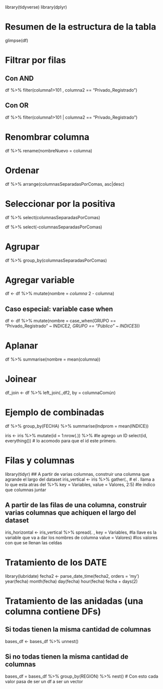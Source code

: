 library(tidyverse)
library(dplyr)

# Resumen de la estructura de la tabla
glimpse(df)

# Filtrar por filas
## Con AND
df %>% 
  filter(columna1>101 , columna2 == "Privado_Registrado")

## Con OR
df %>% 
  filter(columna1>101 | columna2 == "Privado_Registrado")

# Renombrar columna
df %>% 
  rename(nombreNuevo = columna)
  
# Ordenar
df %>% 
  arrange(columnasSeparadasPorComas, asc|desc)
  
# Seleccionar por la positiva
df %>% 
  select(columnasSeparadasPorComas)
  
df %>% 
  select(-columnasSeparadasPorComas)

# Agrupar
df %>% 
  group_by(columnasSeparadasPorComas)

# Agregar variable
df <- df %>% 
  mutate(nombre = *columna * 2 - columna)
  
## Caso especial: variable case when
df <- df %>% 
  mutate(nombre = case_when(GRUPO == "Privado_Registrado"   ~ INDICE*2,
                                 GRUPO == "Público"              ~ INDICE*3))

# Aplanar
df %>% 
  summarise(nombre = mean(columna))
  
# Joinear
df_join <- df %>% 
  left_join(.,df2, by = columnaComún)
  
# Ejemplo de combinadas
df %>% 
  group_by(FECHA) %>%
  summarise(Indprom = mean(INDICE))
  
iris <- iris %>% 
  mutate(id = 1:nrow(.)) %>%  #le agrego un ID
  select(id, everything()) # lo acomodo para que el id este primero. 

# Filas y columnas
library(tidyr)
## A partir de varias columnas, construir una columna que agrande el largo del dataset 
iris_vertical <- iris %>% gather(., # el . llama a lo que esta atras del %>% 
                                 key   = Variables,
                                 value = Valores,
                                 2:5) #le indico que columnas juntar

## A partir de las filas de una columna, construir varias columnas que achiquen el largo del dataset
iris_horizontal <- iris_vertical %>%
  spread(. ,
         key   = Variables, #la llave es la variable que va a dar los nombres de columna
         value = Valores) #los valores con que se llenan las celdas
 
# Tratamiento de los DATE
library(lubridate)
fecha2 <- parse_date_time(fecha2, orders = 'my')
year(fecha)
month(fecha)
day(fecha)
hour(fecha)
fecha + days(2)

# Tratamiento de las anidadas (una columna contiene DFs)
## Si todas tienen la misma cantidad de columnas
bases_df <- bases_df %>% unnest()

## Si no todas tienen la misma cantidad de columnas
bases_df = bases_df %>% 
              group_by(REGION) %>% 
              nest() # Con esto cada valor pasa de ser un df a ser un vector

